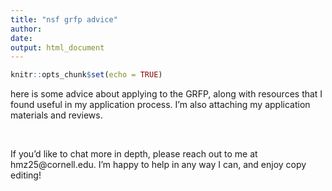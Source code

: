 ```yaml
---
title: "nsf grfp advice"
author: 
date: 
output: html_document
---
```


```r
knitr::opts_chunk$set(echo = TRUE)
```

here is some advice about applying to the GRFP, along with resources that I found useful in my application process. I'm also attaching my application materials and reviews. 

<br>

If you'd like to chat more in depth, please reach out to me at hmz25@cornell.edu. I'm happy to help in any way I can, and enjoy copy editing!
